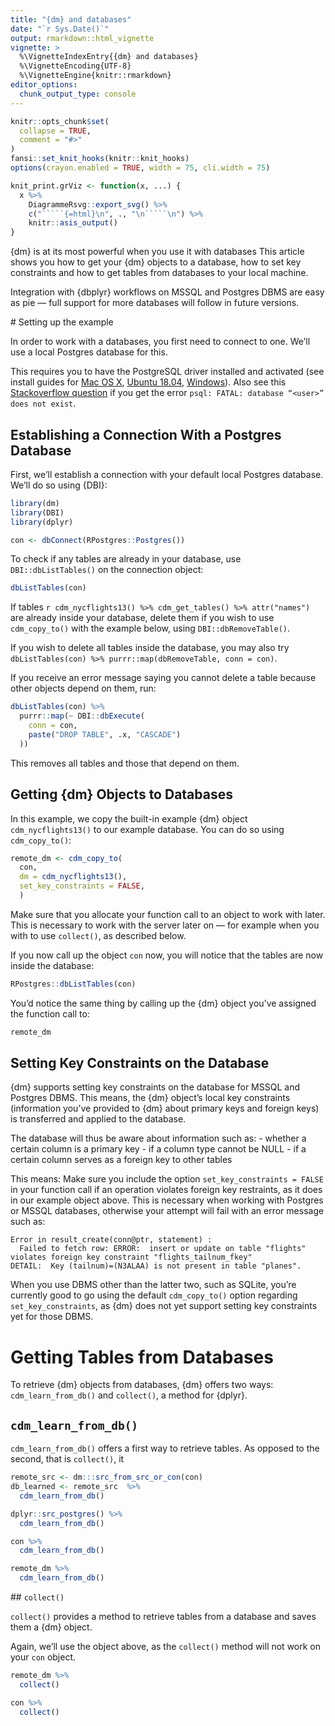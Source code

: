 ```yaml
---
title: "{dm} and databases"
date: "`r Sys.Date()`"
output: rmarkdown::html_vignette
vignette: >
  %\VignetteIndexEntry{{dm} and databases}
  %\VignetteEncoding{UTF-8}
  %\VignetteEngine{knitr::rmarkdown}
editor_options: 
  chunk_output_type: console
---
```


```r
knitr::opts_chunk$set(
  collapse = TRUE,
  comment = "#>"
)
fansi::set_knit_hooks(knitr::knit_hooks)
options(crayon.enabled = TRUE, width = 75, cli.width = 75)

knit_print.grViz <- function(x, ...) {
  x %>% 
    DiagrammeRsvg::export_svg() %>% 
    c("`````{=html}\n", ., "\n`````\n") %>% 
    knitr::asis_output()
}
```

{dm} is at its most powerful when you use it with databases
This article shows you how to get your {dm} objects to a database, how to set key constraints and how to get tables from databases to your local machine. 

Integration with {dbplyr} workflows on MSSQL and Postgres DBMS are easy as pie — full support for more databases will follow in future versions.

# Setting up the example

In order to work with a databases, you first need to connect to one.
We'll use a local Postgres database for this.

This requires you to have the PostgreSQL driver installed and activated (see install guides for [Mac OS X](https://www.robinwieruch.de/postgres-sql-macos-setup/), [Ubuntu 18.04](https://www.digitalocean.com/community/tutorials/how-to-install-and-use-postgresql-on-ubuntu-18-04), [Windows](https://www.microfocus.com/documentation/idol/IDOL_12_0/MediaServer/Guides/html/English/Content/Getting_Started/Configure/_TRN_Set_up_PostgreSQL.htm)). Also see this [Stackoverflow question](https://stackoverflow.com/questions/17633422/psql-fatal-database-user-does-not-exist) if you get the error `psql: FATAL: database “<user>” does not exist`. 

## Establishing a Connection With a Postgres Database

First, we'll establish a connection with your default local Postgres database. 
We'll do so using {DBI}:

```r
library(dm)
library(DBI)
library(dplyr)

con <- dbConnect(RPostgres::Postgres())
```

To check if any tables are already in your database, use `DBI::dbListTables()` on the connection object:
```r
dbListTables(con)
```

If tables `r cdm_nycflights13() %>% cdm_get_tables() %>% attr("names")` are already inside your database, delete them if you wish to use `cdm_copy_to()` with the example below, using `DBI::dbRemoveTable()`.

If you wish to delete all tables inside the database, you may also try `dbListTables(con) %>% purrr::map(dbRemoveTable, conn = con)`.

If you receive an error message saying you cannot delete a table because other objects depend on them, run:

```r
dbListTables(con) %>%
  purrr::map(~ DBI::dbExecute(
    conn = con,
    paste("DROP TABLE", .x, "CASCADE")
  ))
```

This removes all tables and those that depend on them.

## Getting {dm} Objects to Databases 

In this example, we copy the built-in example {dm} object `cdm_nycflights13()` to our example database. 
You can do so using `cdm_copy_to()`:

```r
remote_dm <- cdm_copy_to(
  con, 
  dm = cdm_nycflights13(), 
  set_key_constraints = FALSE,
  )
```

Make sure that you allocate your function call to an object to work with later.
This is necessary to work with the server later on — for example when you with to use `collect()`, as described below.

If you now call up the object `con` now, you will notice that the tables are now inside the database:

```r
RPostgres::dbListTables(con)
```

You'd notice the same thing by calling up the {dm} object you've assigned the function call to:

```r
remote_dm
```


## Setting Key Constraints on the Database

{dm} supports setting key constraints on the database for MSSQL and Postgres DBMS.
This means, the {dm} object's local key constraints (information you've provided to {dm} about primary keys and foreign keys) is transferred and applied to the database.

The database will thus be aware about information such as:
- whether a certain column is a primary key
- if a column type cannot be NULL
- if a certain column serves as a foreign key to other tables

This means: Make sure you include the option `set_key_constraints = FALSE` in your function call if an operation violates foreign key restraints, as it does in our example object above.
This is necessary when working with Postgres or MSSQL databases, otherwise your attempt will fail with an error message such as:

```
Error in result_create(conn@ptr, statement) : 
  Failed to fetch row: ERROR:  insert or update on table "flights" violates foreign key constraint "flights_tailnum_fkey"
DETAIL:  Key (tailnum)=(N3ALAA) is not present in table "planes".
```
When you use DBMS other than the latter two, such as SQLite, you're currently good to go using the default `cdm_copy_to()` option regarding `set_key_constraints`, as {dm} does not yet support setting key constraints yet for those DBMS.
<!-- As a consequence, {dm} does not execute the checks it would on the former two DBMS. -->

# Getting Tables from Databases

To retrieve {dm} objects from databases, {dm} offers two ways: `cdm_learn_from_db()` and `collect()`, a method for {dplyr}.

## `cdm_learn_from_db()`

`cdm_learn_from_db()` offers a first way to retrieve tables.
As opposed to the second, that is `collect()`, it 

```r
remote_src <- dm:::src_from_src_or_con(con)
db_learned <- remote_src  %>% 
  cdm_learn_from_db()

dplyr::src_postgres() %>%
  cdm_learn_from_db()

con %>% 
  cdm_learn_from_db()

remote_dm %>% 
  cdm_learn_from_db()
```

## `collect()`

`collect()` provides a method to retrieve tables from a database and saves them a {dm} object.

Again, we'll use the object above, as the `collect()` method will not work on your `con` object.

```r

remote_dm %>% 
  collect()

con %>% 
  collect()
```
